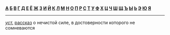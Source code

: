 '''[[Wiktionary:Russian index а|А]] [[Wiktionary:Russian index б|Б]] [[Wiktionary:Russian index в|В]] [[Wiktionary:Russian index г|Г]] [[Wiktionary:Russian index д|Д]] [[Wiktionary:Russian index е|Е]]
[[Wiktionary Russian index ё|Ё]] [[Wiktionary:Russian index ж|Ж]] [[Wiktionary:Russian index з|З]] [[Wiktionary:Russian index и|И]] [[Wiktionary:Russian index й|Й]] [[Wiktionary:Russian index к|К]] [[Wiktionary:Russian index л|Л]] [[Wiktionary:Russian index м|М]] [[Wiktionary:Russian index н|Н]] [[Wiktionary:Russian index о|О]] [[Wiktionary:Russian index п|П]] [[Wiktionary:Russian index р|Р]] [[Wiktionary:Russian index с|С]] [[Wiktionary:Russian index т|Т]] [[Wiktionary:Russian index у|У]] [[Wiktionary:Russian index ф|Ф]] [[Wiktionary:Russian index х|Х]] [[Wiktionary:Russian index ц|Ц]] [[Wiktionary:Russian index ч|Ч]] [[Wiktionary:Russian index ш|Ш]] [[Wiktionary:Russian index щ|Щ]] [[Wiktionary:Russian index ъ|Ъ]] [[Wiktionary:Russian index ы|Ы]] [[Wiktionary:Russian index ь|Ь]] [[Wiktionary:Russian index э|Э]] [[Wiktionary:Russian index ю|Ю]] [[Wiktionary:Russian index я|Я]]'''
----

''[[уст.]]'' [[рассказ]] о нечистой силе, в достоверности которого не сомневаются